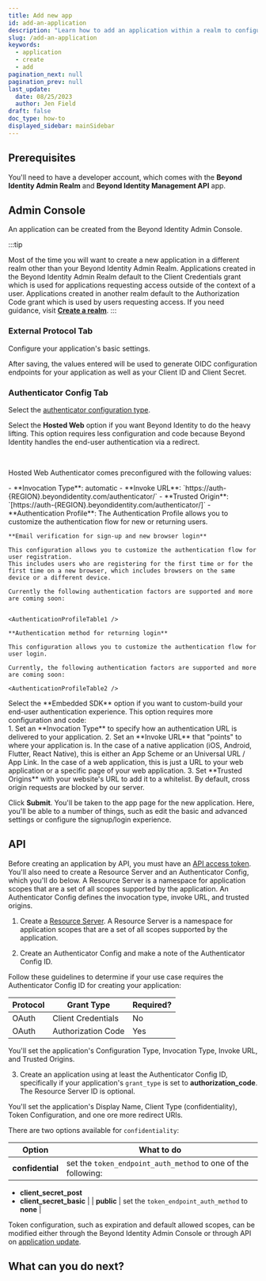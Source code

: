 ```yaml
---
title: Add new app
id: add-an-application
description: "Learn how to add an application within a realm to configure your OAuth or OIDC flows. An application utilizes the realm's directory, policy, events, and branding objects."
slug: /add-an-application
keywords:
  - application
  - create
  - add
pagination_next: null
pagination_prev: null
last_update:
  date: 08/25/2023
  author: Jen Field
draft: false
doc_type: how-to
displayed_sidebar: mainSidebar
---
```



<AppDescription />

## Prerequisites

You'll need to have a developer account, which comes with the **Beyond Identity Admin Realm** and **Beyond Identity Management API** app.

## Admin Console

An application can be created from the Beyond Identity Admin Console.

:::tip

Most of the time you will want to create a new application in a different realm other than your Beyond Identity Admin Realm. Applications created in the Beyond Identity Admin Realm default to the Client Credentials grant which is used for applications requesting access outside of the context of a user. Applications created in another realm default to the Authorization Code grant which is used by users requesting access. If you need guidance, visit **[Create a realm](/docs/create-realm)**.
:::


<AddAppAdminConsole />

### External Protocol Tab

Configure your application's basic settings.

After saving, the values entered will be used to generate OIDC configuration endpoints for your application as well as your Client ID and Client Secret.

<AppExternalProtocolProperties />

### Authenticator Config Tab

Select the [authenticator configuration type](/docs/authentication).

<Tabs groupId="authenticator-config">
  <TabItem value="hosted-web" label="Hosted Web">
    <p>Select the <b>Hosted Web</b> option if you want Beyond Identity to do the heavy lifting. This option requires less configuration and code because Beyond Identity handles the end-user authentication via a redirect. </p><br /><p>Hosted Web Authenticator comes preconfigured with the following values:</p>
    - **Invocation Type**: automatic
    - **Invoke URL**: `https://auth-&#123;REGION&#125;.beyondidentity.com/authenticator/`
    - **Trusted Origin**: `[https://auth-&#123;REGION&#125;.beyondidentity.com/authenticator/]`
    - **Authentication Profile**: The Authentication Profile allows you to customize the authentication flow for new or returning users.

    **Email verification for sign-up and new browser login**

    This configuration allows you to customize the authentication flow for user registration.
    This includes users who are registering for the first time or for the first time on a new browser, which includes browsers on the same device or a different device.

    Currently the following authentication factors are supported and more are coming soon:


    <AuthenticationProfileTable1 />

    **Authentication method for returning login**

    This configuration allows you to customize the authentication flow for user login.

    Currently, the following authentication factors are supported and more are coming soon:

    <AuthenticationProfileTable2 />

  </TabItem>
    <TabItem value="embedded" label="Embedded SDK">
    Select the **Embedded SDK** option if you want to custom-build your end-user authentication experience. This option requires more configuration and code:
    <div class="tabs-list">
      1. Set an **Invocation Type** to specify how an authentication URL is delivered to your application.<InvocationTypeTable />
      2. Set an **Invoke URL** that "points" to where your application is. In the case of a native application (iOS, Android, Flutter, React Native), this is either an App Scheme or an Universal URL / App Link. In the case of a web application, this is just a URL to your web application or a specific page of your web application.<AppSchemeCaution/>
      3. Set **Trusted Origins** with your website's URL to add it to a whitelist. By default, cross origin requests are blocked by our server.
    </div>
  </TabItem>
  </Tabs>

Click **Submit**. You'll be taken to the app page for the new application. Here, you'll be able to a number of things, such as edit the basic and advanced settings or configure the signup/login experience.

## API

Before creating an application by API, you must have an [API access token](/docs/create-api-token#api). You'll also need to create a Resource Server and an Authenticator Config, which you'll do below. A Resource Server is a namespace for application scopes that are a set of all scopes supported by the application. An Authenticator Config defines the invocation type, invoke URL, and trusted origins.

1. Create a [Resource Server](/docs/add-resource-server#api). A Resource Server is a namespace for application scopes that are a set of all scopes supported by the application.

  <ResourceServerDescription />

  <MultiLanguageCodeBlock
  curl='curl "https://api-$(REGION).beyondidentity.com/v1/tenants/$(TENANT_ID)/realms/$(REALM_ID)/resource-servers" \
  -X POST \
  -H "Authorization: Bearer $(TOKEN)" \
  -H "Content-Type: application/json" \
  -d "{\"resource_server\":{\"display_name\":\"$(APPLICATION_DISPLAY_NAME)\",\"identifier\":\"$(APPLICATION_URI)\",\"scopes\":[\"$(SCOPE)\"]}}"'
  title="/resource-servers"
  />

2. Create an Authenticator Config and make a note of the Authenticator Config ID.

  Follow these guidelines to determine if your use case requires the Authenticator Config ID for creating your application:

  | Protocol | Grant Type         | Required? |
  | -------- | ------------------ | --------- |
  | OAuth    | Client Credentials | No        |
  | OAuth    | Authorization Code | Yes       |

  You'll set the application's Configuration Type, Invocation Type, Invoke URL, and Trusted Origins.

  <MultiLanguageCodeBlock
  curl='curl "https://api-$(REGION).beyondidentity.com/v1/tenants/$(TENANT_ID)/realms/$(REALM_ID)/authenticator-config" \
  -X POST \
  -H "Authorization: Bearer $(TOKEN)" \
  -H "Content-Type: application/json" \
  -d "{\"authenticator_config\":{\"config\":{\"type\":\"$(CONFIGURATION_TYPE)\",\"invoke_url\":\"$(INVOKE_URL)\",\"trusted_origins\":[\"$(TRUSTED_ORIGIN)\"],\"invocation_type\":\"$(INVOCATION_TYPE)\"}}}"'
  title="/authenticator-config"
  />

3. Create an application using at least the Authenticator Config ID, specifically if your application's `grant_type` is set to **authorization_code**. The Resource Server ID is optional.

  You'll set the application's Display Name, Client Type (confidentiality), Token Configuration, and one ore more redirect URIs.

  There are two options available for `confidentiality`:

  | Option           | What to do                                                                                                                            |
  | ---------------- | ------------------------------------------------------------------------------------------------------------------------------------- |
  | **confidential** | set the `token_endpoint_auth_method` to one of the following:
  - **client_secret_post**
  - **client_secret_basic** |
  | **public**       | set the `token_endpoint_auth_method` to **none**                                                                                      |

  <MultiLanguageCodeBlock
  curl='curl "https://api-$(REGION).beyondidentity.com/v1/tenants/$(TENANT_ID)/realms/$(REALM_ID)/applications" \
  -X POST \
  -H "Authorization: Bearer $(TOKEN)" \
  -H "Content-Type: application/json" \
  -d "{\"application\":{\"display_name\":\"$(DISPLAY_NAME)\",\"resource_server_id\":\"$(RESOURCE_SERVER_ID)\",\"authenticator_config_id\":\"$(AUTHENTICATOR_CONFIG_ID)\",\"protocol_config\":{\"type\":\"oidc\",\"allowed_scopes\": [\"$(SCOPE)\"],\"confidentiality\": \"$(CLIENT_TYPE)\",\"token_endpoint_auth_method\":\"$(TOKEN_ENDPOINT_AUTH_METHOD)\",\"grant_type\": [\"authorization_code\"],\"redirect_uris\": [\"$(REDIRECT_URI)\"],\"token_configuration\":{\"subject_field\":\"$(TOKEN_SUBJECT_FIELD)\",\"expires_after\":86400,\"token_signing_algorithm\":\"RS256\"},\"pkce\":\"s256\", \"token_format\": \"self_contained\"}}}"'
  title="/applications"
  />

  Token configuration, such as expiration and default allowed scopes, can be modified either through the Beyond Identity Admin Console or through API on [application update](https://developer.beyondidentity.com/api/v1#tag/Applications/operation/UpdateApplication).

## What can you do next?
